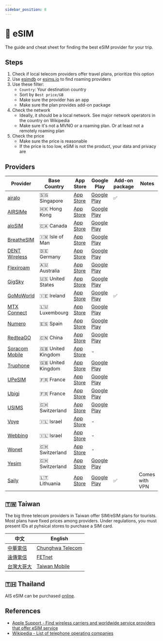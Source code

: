 ```yaml
---
sidebar_position: 8
---
```


# 📡 eSIM

The guide and cheat sheet for finding the best eSIM provider for your trip.

## Steps

1. Check if local telecom providers offer travel plans, prioritize this option
2. Use [esimdb](https://esimdb.com/) or [esims.io](https://esims.io/) to find roaming providers
3. Use these filter:
   - `Country`: Your destination country
   - Sort by `Best price/GB`
   - Make sure the provider has an app
   - Make sure the plan provides add-on package
4. Check the network
   - Ideally, it should be a local network. See major network operators in the country on Wikipedia
   - Make sure it's not a MVNO or a roaming plan. Or at least not a remotely roaming plan
5. Check the price
   - Make sure the price is reasonable
   - If the price is too low, eSIM is not the product, your data and privacy are

## Providers

| Provider                                                             | Base Country      | App Store                                            | Google Play                                                                               | Add-on package | Notes          |
| -------------------------------------------------------------------- | ----------------- | ---------------------------------------------------- | ----------------------------------------------------------------------------------------- | -------------- | -------------- |
| [airalo](https://www.airalo.com/)                                    | 🇸🇬 Singapore      | [App Store](https://apps.apple.com/app/id1475911720) | [Google Play](https://play.google.com/store/apps/details?id=com.mobillium.airalo)         | ✅             |                |
| [AIRSIMe](https://www.airsime.com/)                                  | 🇭🇰 Hong Kong      | [App Store](https://apps.apple.com/app/id1156817594) | [Google Play](https://play.google.com/store/apps/details?id=com.airsimroam)               |                |                |
| [aloSIM](http://www.alosim.com/)                                     | 🇨🇦 Canada         | [App Store](https://apps.apple.com/app/id1535815057) | [Google Play](https://play.google.com/store/apps/details?id=com.affinityclick.alosim)     |                |                |
| [BreatheSIM](https://www.breathesim.com/)                            | 🇮🇲 Isle of Man    | [App Store](https://apps.apple.com/app/id1550961190) | [Google Play](https://play.google.com/store/apps/details?id=com.manxtelecom.breathesim)   |                |                |
| [DENT Wireless](https://www.dentwireless.com/esim)                   | 🇩🇪 Germany        | [App Store](https://apps.apple.com/app/id1325019276) | [Google Play](https://play.google.com/store/apps/details?id=com.dentwireless.dentapp)     |                |                |
| [Flexiroam](https://www.flexiroam.com/)                              | 🇦🇺 Australia      | [App Store](https://apps.apple.com/app/id1084265472) | [Google Play](https://play.google.com/store/apps/details?id=com.flexiroamx)               |                |                |
| [GigSky](https://www.gigsky.com/)                                    | 🇺🇸 United States  | [App Store](https://apps.apple.com/app/id590458648)  | [Google Play](https://play.google.com/store/apps/details?id=com.gigsky.gigsky)            |                |                |
| [GoMoWorld](https://www.gomoworld.com/)                              | 🇮🇪 Ireland        | [App Store](https://apps.apple.com/app/id1603403354) | [Google Play](https://play.google.com/store/apps/details?id=ie.eir.gomoworld)             | ✅             |                |
| [MTX Connect](http://mtxc.eu/)                                       | 🇱🇺 Luxembourg     | [App Store](https://apps.apple.com/app/id1189100693) | [Google Play](https://play.google.com/store/apps/details?id=eu.mtxc.android)              |                |                |
| [Numero](https://www.numeroesim.com/)                                | 🇪🇸 Spain          | [App Store](https://apps.apple.com/app/id1249825694) | [Google Play](https://play.google.com/store/apps/details?id=com.esim.numero)              |                |                |
| [RedteaGO](https://redteago.com/)                                    | 🇨🇳 China          | [App Store](https://apps.apple.com/app/id1492864476) | [Google Play](https://play.google.com/store/apps/details?id=com.redteamobile.redteago)    |                |                |
| [Soracom Mobile](https://soracommobile.com/)                         | 🇬🇧 United Kingdom | [App Store](https://apps.apple.com/app/id1498164804) | -                                                                                         |                |                |
| [Truphone](https://www.truphone.com/)                                | 🇬🇧 United Kingdom | [App Store](https://apps.apple.com/app/id1369080719) | [Google Play](https://play.google.com/store/apps/details?id=com.truphone.esim)            |                |                |
| [UPeSIM](https://www.upesim.com/en/)                                 | 🇫🇷 France         | [App Store](https://apps.apple.com/app/id1548434253) | [Google Play](https://play.google.com/store/apps/details?id=com.ogloba.ew.mysim.android)  |                |                |
| [Ubigi](https://cellulardata.ubigi.com/ios/iphone/get-esim/)         | 🇫🇷 France         | [App Store](https://apps.apple.com/app/id1375857674) | [Google Play](https://play.google.com/store/apps/details?id=com.transatel.selfcare.ubigi) |                |                |
| [USIMS](http://www.usims.com/)                                       | 🇨🇭 Switzerland    | [App Store](https://apps.apple.com/app/id1555283998) | [Google Play](https://play.google.com/store/apps/details?id=com.wonet.usims)              |                |                |
| [Voye](https://voyeglobal.com/)                                      | 🇮🇱 Israel         | [App Store](https://apps.apple.com/app/id6447675543) | -                                                                                         |                |                |
| [Webbing](https://www.iamwebbing.com/esim-ios-iphone-dual-sim-plan/) | 🇮🇱 Israel         | [App Store](https://apps.apple.com/app/id1518752196) | -                                                                                         |                |                |
| [Wonet](https://wonet.com/)                                          | 🇨🇭 Switzerland    | [App Store](https://apps.apple.com/app/id1291265576) | -                                                                                         |                |                |
| [Yesim](https://yesim.app/)                                          | 🇨🇭 Switzerland    | [App Store](https://apps.apple.com/app/id1458505230) | [Google Play](https://play.google.com/store/apps/details?id=com.yesimmobile)              |                |                |
| [Saily](https://saily.com/)                                          | 🇱🇹 Lithuania      | [App Store](https://apps.apple.com/app/id6475045151) | [Google Play](https://play.google.com/store/apps/details?id=com.saily.android)            | ✅             | Comes with VPN |

## 🇹🇼 Taiwan

The big three telecom providers in Taiwan offer SIM/eSIM plans for tourists. Most plans have fixed prices among providers. Under regulations, you must present IDs at pyhsical stores to purchase a SIM card.

| 中文                                                                                                | English                                                                                                         |
| --------------------------------------------------------------------------------------------------- | --------------------------------------------------------------------------------------------------------------- |
| [中華電信](https://www.cht.com.tw/home/consumer/mobservice/prepaid/prepaidpromo/prepaidvisitorplan) | [Chunghwa Telecom](https://www.cht.com.tw/en/home/cht/about-cht/products-and-services/mobile/pre-paid-services) |
| [遠傳電信](https://www.fetnet.net/content/cbu/tw/postpaid/prepaid/tourist-card-tw.html)             | [FETnet](https://www.fetnet.net/content/cbu/tw/postpaid/prepaid/tourist-card-en.html)                           |
| [台灣大哥大](https://www.taiwanmobile.com/events/prepaid/tourist_card/index_tw.html)                | [Taiwan Mobile](https://www.taiwanmobile.com/events/prepaid/tourist_card/index_en.html)                         |

## 🇹🇭 Thailand

AIS eSIM can be purchased [online](https://www.ais.th/en/consumers/package/international/tourist-plan).

## References

- [Apple Support - Find wireless carriers and worldwide service providers that offer eSIM service](https://support.apple.com/en-us/HT209096)
- [Wikipedia - List of telephone operating companies](https://en.wikipedia.org/wiki/List_of_telephone_operating_companies)
